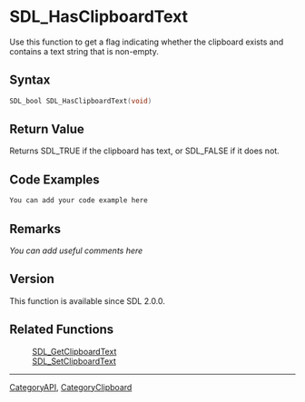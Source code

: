
= SDL_HasClipboardText =
Use this function to get a flag indicating whether the clipboard exists and contains a text string that is non-empty.


== Syntax ==
<syntaxhighlight lang='c++'>
SDL_bool SDL_HasClipboardText(void)
</syntaxhighlight>

== Return Value ==
Returns SDL_TRUE if the clipboard has text, or SDL_FALSE if it does not.

== Code Examples ==
<syntaxhighlight lang='c++'>
You can add your code example here
</syntaxhighlight>

== Remarks ==
''You can add useful comments here''

== Version ==
This function is available since SDL 2.0.0.

== Related Functions ==
:[[SDL_GetClipboardText]]
:[[SDL_SetClipboardText]]

----
[[CategoryAPI]], [[CategoryClipboard]]
